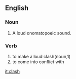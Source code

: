 ==English==

===Noun===
#A loud onomatopoeic sound.


===Verb===
#to make a loud clash(noun,1)
#to come into conflict with

[[it:clash]]